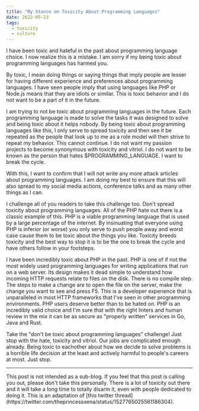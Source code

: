 ```yaml
---
title: "My Stance on Toxicity About Programming Languages"
date: 2022-05-23
tags:
  - toxicity
  - culture
---
```


I have been toxic and hateful in the past about programming language choice. I
now realize this is a mistake. I am sorry if my being toxic about programming
languages has harmed you.

By toxic, I mean doing things or saying things that imply people are lesser for
having different experience and preferences about programming languages. I have
seen people imply that using languages like PHP or Node.js means that they are
idiots or similar. This is toxic behavior and I do not want to be a part of it
in the future.

I am trying to not be toxic about programming languages in the future. Each
programming language is made to solve the tasks it was designed to solve and
being toxic about it helps nobody. By being toxic about programming languages
like this, I only serve to spread toxicity and then see it be repeated as the
people that look up to me as a role model will then strive to repeat my
behavior. This cannot continue. I do not want my passion projects to become
synonymous with toxicity and vitriol. I do not want to be known as the person
that hates $PROGRAMMING_LANGUAGE. I want to break the cycle.

With this, I want to confirm that I will not write any more attack articles
about programming languages. I am doing my best to ensure that this will also
spread to my social media actions, conference talks and as many other things as
I can.

I challenge all of you readers to take this challenge too. Don't spread toxicity
about programming languages. All of the PHP hate out there is a classic example
of this. PHP is a viable programming language that is used by a large percentage
of the internet. By insinuating that everyone using PHP is inferior (or worse)
you only serve to push people away and worst case cause them to be toxic about
the things you like. Toxicity breeds toxicity and the best way to stop it is to
be the one to break the cycle and have others follow in your footsteps.

I have been incredibly toxic about PHP in the past. PHP is one of if not the
most widely used programming languages for writing applications that run on a
web server. Its design makes it dead simple to understand how incoming HTTP
requests relate to files on the disk. There is no compile step. The steps to
make a change are to open the file on the server, make the change you want to
see and press F5. This is a developer experience that is unparalleled in most
HTTP frameworks that I've seen in other programming environments. PHP users
deserve better than to be hated on. PHP is an incredibly valid choice and I'm
sure that with the right linters and human review in the mix it can be as secure
as "properly written" services in Go, Java and Rust.

<XeblogConv name="Cadey" mood="enby">
  Take the "don't be toxic about programming languages" challenge! Just stop
  with the hate, toxicity and vitriol. Our jobs are complicated enough already.
  Being toxic to eachother about how we decide to solve problems is a horrible
  life decision at the least and actively harmful to people's careers at most.
  Just stop.
</XeblogConv>

---

<XeblogConv name="Mara" mood="hacker">
  This post is not intended as a sub-blog. If you feel that this post is calling
  you out, please don't take this personally. There is a lot of toxicity out
  there and it will take a long time to totally disarm it, even with people
  dedicated to doing it. This is an adaptation of [this twitter
  thread](https://twitter.com/theprincessxena/status/1527765025561186304).
</XeblogConv>
